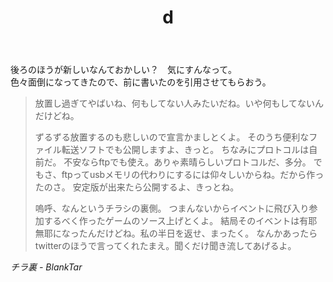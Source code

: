 ﻿---
title: d
pubtime: 2012-12-06T15:45+0900
amp: hybrid
tags: [テスト記事]
description: null
---

後ろのほうが新しいなんておかしい？　気にすんなって。<br />
色々面倒になってきたので、前に書いたのを引用させてもらおう。

> 放置し過ぎてやばいね、何もしてない人みたいだね。いや何もしてないんだけどね。
>
> ずるずる放置するのも悲しいので宣言かましとくよ。
> そのうち便利なファイル転送ソフトでも公開しますよ、きっと。
> ちなみにプロトコルは自前だ。
> 不安ならftpでも使え。ありゃ素晴らしいプロトコルだ、多分。
> でもさ、ftpってusbメモリの代わりにするには仰々しいからね。だから作ったのさ。
> 安定版が出来たら公開するよ、きっとね。
>
> 嗚呼、なんというチラシの裏側。
> つまんないからイベントに飛び入り参加するべく作ったゲームのソース上げとくよ。
> 結局そのイベントは有耶無耶になったんだけどね。私の半日を返せ、まったく。
> なんかあったらtwitterのほうで言ってくれたまえ。聞くだけ聞き流してあげるよ。

<cite>チラ裏 - BlankTar</cite>
